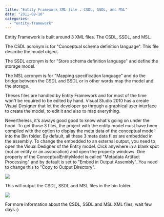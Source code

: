 ```yaml
---
title: "Entity Framework XML file : CSDL, SSDL, and MSL"
date: "2011-09-10"
categories: 
  - "entity-framework"
---
```


Entity Framework is built around 3 XML files. The CSDL, SSDL, and MSL.

The CSDL acronym is for "Conceptual schema definition language". This file describe the model object.

The SSDL acronym is for "Store schema definition language" and define the storage model.

The MSL acronym is for "Mapping specification language" and do the bridge between the CSDL and SSDL or in other words map the model and the storage.

Theses files are handled by Entity Framework and for most of the time won't be required to be edited by hand. Visual Studio 2010 has a create Visual Designer that let the developer go through a graphical user interface to create the model, to edit it and also to map everything.

Nevertheless, it's always good good to know what's going on under the hood. To get those 3 files, the project with the entity model must have been compiled with the option to display the meta data of the conceptual model into the Bin folder. By default, all these 3 meta data files are embedded in the assembly. To change the embedded to an external output, you need to open the Visual Designer of the Entity model. Click anywhere in a blank spot (not an entity or an association) and open the property windows. One property of the ConceptualEntityModel is called "Metadata Artifact Processing" and by default is set to "Embed in Output Assembly". You need to change this to "Copy to Output Directory".

![](images/output3filesedmx.png)

This will output the CSDL, SSDL and MSL files in the bin folder.

![](images/output3filesedmx2.png)

For more information about the CSDL, SSDL and MSL XML files, wait few days :)
